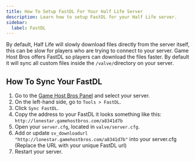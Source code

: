 ```yaml
---
title: How To Setup FastDL For Your Half Life Server
description: Learn how to setup FastDL for your Half Life server.
sidebar:
  label: FastDL
---
```


By default, Half Life will slowly download files directly from the server itself, this can be slow for players who are trying to connect to your server. Game Host Bros offers FastDL so players can download the files faster. By default it will sync all custom files inside the `/valve/`directory on your server.

## How To Sync Your FastDL

1. Go to the [Game Host Bros Panel](https://panel.gamehostbros.com/) and select your server.
2. On the left-hand side, go to `Tools > FastDL`.
3. Click `Sync FastDL`.
4. Copy the address to your FastDL it looks something like this: `http://lonestar.gamehostbros.com/a8341d7b`
5. Open your `server.cfg`, located in `valve/server.cfg`.
6. Add or update `sv_downloadurl "http://lonestar.gamehostbros.com/a8341d7b"` into your server.cfg (Replace the URL with your unique FastDL url)
7. Restart your server.